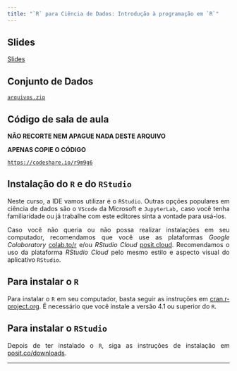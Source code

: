 ```yaml
---
title: "`R` para Ciência de Dados: Introdução à programação em `R`"
---
```


<div style="text-align:justify">

## Slides

[Slides](programacao.pdf)

## Conjunto de Dados

[`arquivos.zip`](arquivos.zip)

## Código de sala de aula

**NÃO RECORTE NEM APAGUE NADA DESTE ARQUIVO**

**APENAS COPIE O CÓDIGO**

[`https://codeshare.io/r9m9g6`](https://codeshare.io/r9m9g6){target="_blank"}

## Instalação do `R` e do `RStudio`

Neste curso, a IDE vamos utilizar é o `RStudio`. Outras opções populares em ciência de dados são o `VScode` da Microsoft e `JupyterLab,` caso você tenha familiaridade ou já trabalhe com este editores sinta a vontade para usá-los.

Caso você não queria ou não possa realizar instalações em seu computador, recomendamos que você use as plataformas *Google Colaboratory* [colab.to/r](https://colab.to/r) e/ou *RStudio Cloud* [posit.cloud](https://posit.cloud/). Recomendamos o uso da plataforma *RStudio Cloud* pelo mesmo estilo e aspecto visual do aplicativo `RStudio`.

## Para instalar o `R`

Para instalar o `R` em seu computador, basta seguir as instruções em [cran.r-project.org](https://cran.r-project.org/). É necessário que você instale a versão 4.1 ou superior do `R`.

## Para instalar o `RStudio`

Depois de ter instalado o `R`, siga as instruções de instalação em [posit.co/downloads](https://posit.co/downloads/).

</div>

---
